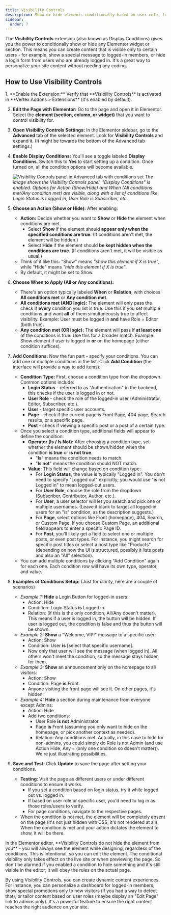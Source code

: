 ```yaml
---
title: Visibility Controls
description: Show or hide elements conditionally based on user role, login status, and more, to create dynamic and personalized content.
sidebar:
  order: 7
---
```



The **Visibility Controls** extension (also known as Display Conditions) gives you the power to conditionally show or hide any Elementor widget or section. This means you can create content that is visible only to certain users - for example, show a special message to logged-in members, or hide a login form from users who are already logged in. It's a great way to personalize your site content without needing any coding.

## How to Use Visibility Controls

<Steps>
1. **Enable the Extension:** Verify that **Visibility Controls** is activated in **Vertex Addons > Extensions** (it's enabled by default). 

2. **Edit the Page with Elementor:** Go to the page and open it in Elementor. Select the **element (section, column, or widget)** that you want to control visibility for.

3. **Open Visibility Controls Settings:** In the Elementor sidebar, go to the **Advanced** tab of the selected element. Look for **Visibility Controls** and expand it. (It might be towards the bottom of the Advanced tab settings.)

4. **Enable Display Conditions:** You'll see a toggle labeled **Display Conditions**. Switch this to **Yes** to start setting up a condition. Once turned on, all the condition options will become available.

   ![Visibility Controls panel in Advanced tab with conditions set](https://cdn.webilia.com/u/d/2025/08/vertex-visibility-control.png)
   *The image shows the Visibility Controls panel. "Display Conditions" is enabled. Options for Action (Show/Hide) and When (All conditions met/Any condition met) are visible, along with a list of conditions like Login Status is Logged in, User Role is Subscriber, etc.* 

5. **Choose an Action (Show or Hide):** After enabling:
   - **Action:** Decide whether you want to **Show** or **Hide** the element when conditions are met.
     - Select **Show** if the element should **appear only when the specified conditions are true**. (If conditions aren't met, the element will be hidden.)
     - Select **Hide** if the element should **be kept hidden when the conditions are true**. (If conditions aren't met, it will be visible as usual.)
   - Think of it like this: "Show" means *"show this element if X is true"*, while "Hide" means *"hide this element if X is true"*.
   - By default, it might be set to Show.

6. **Choose When to Apply (All or Any conditions):**
   - There's an option typically labeled **When** or **Relation**, with choices **All conditions met** or **Any condition met**.
   - **All conditions met (AND logic):** The element will only pass the check if **every** condition you list is true. Use this if you set multiple conditions and want **all** of them simultaneously true to affect visibility. Example: User must be logged in **and** have Role = Editor (both true).
   - **Any condition met (OR logic):** The element will pass if **at least one** of the conditions is true. Use this for a broader match. Example: Show element if user is logged in **or** on the homepage (either condition suffices).

7. **Add Conditions:** Now the fun part - specify your conditions. You can add one or multiple conditions in the list. Click **Add Condition** (the interface will provide a way to add items):
   - **Condition Type:** First, choose a condition type from the dropdown. Common options include:
     - **Login Status** - referred to as "Authentication" in the backend, this checks if the user is logged in or not.
     - **User Role** - check the role of the logged-in user (Administrator, Editor, Subscriber, etc.).
     - **User** - target specific user accounts.
     - **Page** - check if the current page is Front Page, 404 page, Search results, or a specific page.
     - **Post** - check if viewing a specific post or a post of a certain type.
   - Once you select a condition type, additional fields will appear to define the condition:
     - **Operator (Is / Is Not):** After choosing a condition type, set whether the element should be shown/hidden when the condition **is true** or **is not true**.
       - "**Is**" means the condition needs to match.
       - "**Is not**" means the condition should NOT match.
     - **Value:** This field will change based on condition type:
       - For **Login Status**, the value is typically "Logged in". You don't need to specify "Logged out" explicitly; you would use "is not Logged in" to mean logged-out users.
       - For **User Role**, choose the role from the dropdown (Subscriber, Contributor, Author, etc.).
       - For **User**, a user selector will let you search and pick one or multiple usernames. (Leave it blank to target all logged-in users for an "is" condition, as the description suggests.)
       - For **Page**, select options like Front (homepage), 404, Search, or Custom Page. If you choose Custom Page, an additional field appears to enter a specific Page ID.
       - For **Post**, you'll likely get a field to select one or multiple posts, or even post types. For instance, you might search for specific post titles or select a post type like "Products" (depending on how the UI is structured, possibly it lists posts and also an "All" selection).
   - You can add multiple conditions by clicking "Add Condition" again for each one. Each condition row will have its own type, operator, and value.

8. **Examples of Conditions Setup:** (Just for clarity, here are a couple of scenarios)
   - *Example 1:* **Hide** a Login Button for logged-in users:
     - Action: Hide
     - Condition: Login Status **is** Logged in.
     - Relation: (if this is the only condition, All/Any doesn't matter). This means if a user is logged in, the button will be hidden. If user is logged out, the condition is false and thus the button will be shown.
   - *Example 2:* **Show** a "Welcome, VIP!" message to a specific user:
     - Action: Show
     - Condition: User **is** [select that specific username].
     - Now only that user will see the message (when logged in). All others won't meet the condition, so the message stays hidden for them.
   - *Example 3:* **Show** an announcement only on the homepage to all visitors:
     - Action: Show
     - Condition: Page **is** Front.
     - Anyone visiting the front page will see it. On other pages, it's hidden.
   - *Example 4:* **Hide** a section during maintenance from everyone except Admins:
     - Action: Hide
     - Add two conditions: 
       - User Role **is not** Administrator.
       - Page **is** Front (assuming you only want to hide on the homepage, or pick another context as needed).
       - Relation: Any conditions met. Actually, in this case to hide for non-admins, you could simply do Role is not Admin (and use Action Hide, Any = (only one condition so doesn't matter)). We're just illustrating possibilities.

9. **Save and Test:** Click **Update** to save the page after setting your conditions.
   - **Testing**: Visit the page as different users or under different conditions to ensure it works.
     - If you set a condition based on login status, try it while logged out vs. logged in.
     - If based on user role or specific user, you'd need to log in as those roles/users to verify.
     - For page conditions, navigate to the respective pages.
   - When the condition is not met, the element will be completely absent on the page (it's not just hidden with CSS; it's not rendered at all). When the condition is met and your action dictates the element to show, it will be there.
</Steps>

<Aside type="note">
In the Elementor editor, **Visibility Controls do not hide the element from you** - you will always see the element while designing, regardless of the conditions. This is intentional, so you can edit the element. The conditional visibility only takes effect on the live site or when previewing the page. So don't be alarmed if you enabled a condition to hide something and it's still visible in the editor; it will obey the rules on the actual page.
</Aside>

By using Visibility Controls, you can create dynamic content experiences. For instance, you can personalize a dashboard for logged-in members, show special promotions only to new visitors (if you had a way to detect that), or tailor content based on user roles (maybe display an "Edit Page" link to admins only). It's a powerful feature to ensure the right content reaches the right audience on your site.